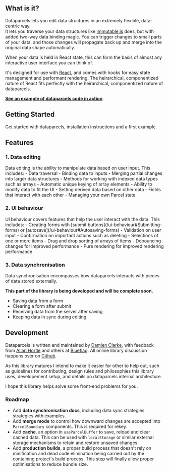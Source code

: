 
## What is it?

Dataparcels lets you edit data structures in an extremely flexible, data-centric way.<br />
It lets you traverse your data structures like [Immutable.js](https://facebook.github.io/immutable-js/) does, but with added two-way data binding magic. You can trigger changes to small parts of your data, and those changes will propagate back up and merge into the original data shape automatically.

When your data is held in React state, this can form the basis of almost any interactive user interface you can think of.

It's designed for use with [React](https://reactjs.org/), and comes with hooks for easy state management and performant rendering. The heirarchical, componentized nature of React fits perfectly with the heirarchical, componentized nature of dataparcels.

**[See an example of dataparcels code in action](/ui-behaviour#Drag-and-drop-sorting)**.

<Divider />

## Getting Started

<Link to="/getting-started">Get started with dataparcels</Link>, installation instructions and a first example.

<Divider />

## Features

### 1. Data editing

<Link to="/data-editing">Data editing</Link> is the ability to manipulate data based on user input. This includes:
- <Link to="/data-editing">Data traversal</Link>
- <Link to="/data-editing">Binding data to inputs</Link>
- <Link to="/data-editing">Merging partial changes</Link> into larger data structures
- Methods for working with <Link to="/data-editing#Indexed-data-types">indexed data types</Link> such as arrays
- <Link to="/data-editing#Indexed-data-types">Automatic unique keying</Link> of array elements
- Ability to <Link to="/data-editing#Modifying-data-to-fit-the-UI">modify data to fit the UI</Link>
- Setting <Link to="/data-editing#Derived-data">derived data</Link> based on other data
- <Link to="/data-editing#Fields-that-interact-with-each-other">Fields that interact with each other</Link>
- <Link to="/data-editing#Managing-your-own-Parcel-state">Managing your own Parcel state</Link>

### 2. UI behaviour

<Link to="/ui-behaviour">UI behaviour</Link> covers features that help the user interact with the data. This includes:
- Creating forms with [submit buttons](/ui-behaviour#Submitting-forms) or [autosave](/ui-behaviour#Autosaving-forms)
- <Link to="/ui-behaviour#Validation-on-user-input">Validation on user input</Link>
- <Link to="/ui-behaviour#Confirmation">Confirmation</Link> on important actions such as deleting
- <Link to="/ui-behaviour#Selections">Selections</Link> of one or more items
- <Link to="/ui-behaviour#Drag-and-drop-sorting">Drag and drop sorting</Link> of arrays of items
- <Link to="/ui-behaviour#Debouncing-changes">Debouncing changes</Link> for improved performance
- <Link to="/ui-behaviour#Pure-rendering">Pure rendering</Link> for improved rendering performance

### 3. Data synchronisation

Data synchronisation encompasses how dataparcels interacts with pieces of data stored externally.

**This part of the library is being developed and will be complete soon.**

- <Link to="/data-synchronisation#Saving-data-from-a-form">Saving data from a form</Link>
- <Link to="/data-synchronisation#Clearing-a-form-after-submit">Clearing a form after submit</Link>
- <Link to="/data-synchronisation#Receiving-data-from-the-server-after-saving">Receiving data from the server after saving</Link>
- <Link to="/data-synchronisation#Keeping-data-in-sync-during-editing">Keeping data in sync during editing</Link>
<Divider />

## Development

Dataparcels is written and maintained by [Damien Clarke](https://damienclarke.me/), with feedback from [Allan Hortle](https://github.com/allanhortle) and others at [Blueflag](https://blueflag.com.au/about-us/).
All online library discussion happens over on [Github](https://github.com/blueflag/dataparcels).

As this library matures I intend to make it easier for other to help out, such as guidelines for contributing, design rules and philosophies this library uses, developement setup, and details on dataparcels internal architecture.

I hope this library helps solve some front-end problems for you.

### Roadmap

- Add **data synchronisation docs**, including data sync strategies strategies with examples.
- Add **merge mode** to control how downward changes are accepted into `ParcelBoundary` components. This is required for rekey.
- Add **cache**, an option in `useParcelBuffer` to save, reload and clear cached data. This can be used with `localStorage` or similar external storage mechanisms to retain and restore unsaved changes.
- Add **production builds**, a proper build process that doesn't rely on minification and dead code elimination being carried out by the containing project's build process. This step will finally allow proper optimisations to reduce bundle size.
